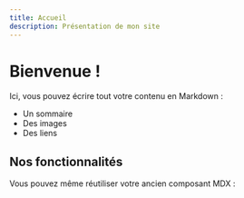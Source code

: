 ```yaml
---
title: Accueil
description: Présentation de mon site
---
```



<HomepageHeader />

# Bienvenue !

Ici, vous pouvez écrire tout votre contenu en Markdown :

- Un sommaire  
- Des images  
- Des liens  

## Nos fonctionnalités

Vous pouvez même réutiliser votre ancien composant MDX :


<HomepageFeatures />